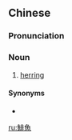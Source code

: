{{also|鲱鱼}}
==Chinese==
{{zh-forms|s=鲱鱼}}

===Pronunciation===
{{zh-pron
|m=fēiyú
|c=fei1 jyu4-2
|cat=n
}}

===Noun===
{{zh-noun}}

# [[herring]] {{gloss|fish}}

====Synonyms====
* {{zh-l|青魚}}

{{zh-cat|Fish}}

[[ru:鯡魚]]